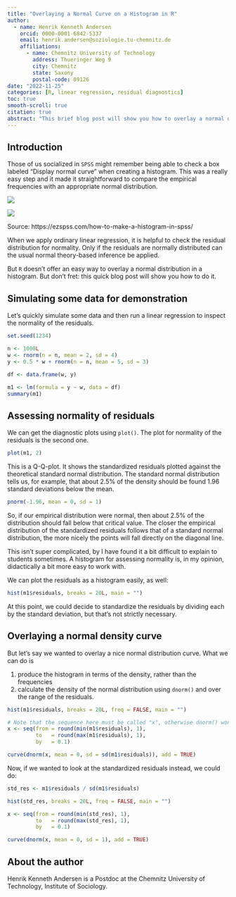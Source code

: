 ```yaml
---
title: "Overlaying a Normal Curve on a Histogram in R"
author: 
  - name: Henrik Kenneth Andersen
    orcid: 0000-0001-6842-5337
    email: henrik.andersen@soziologie.tu-chemnitz.de
    affiliations: 
      - name: Chemnitz University of Technology
        address: Thueringer Weg 9
        city: Chemnitz 
        state: Saxony
        postal-code: 09126
date: "2022-11-25"
categories: [R, linear regression, residual diagnostics]
toc: true 
smooth-scroll: true
citation: true
abstract: "This brief blog post will show you how to overlay a normal density curve on a histogram. This can be helpful for comparing empirical distributions to the theoretical normal distribution, which comes up often in linear regression residual diagnostics."
---
```


## Introduction 

Those of us socialized in `SPSS` might remember being able to check a box labeled "Display normal curve" when creating a histogram. This was a really easy step and it made it straightforward to compare the empirical frequencies with an appropriate normal distribution. 

::: {layout-ncol=2}

![](makeahistogram2.jpg)

![](makeahistogram3.jpg)

:::

Source: https://ezspss.com/how-to-make-a-histogram-in-spss/

When we apply ordinary linear regression, it is helpful to check the residual distribution for normality. Only if the residuals are normally distributed can the usual normal theory-based inference be applied. 

But `R` doesn't offer an easy way to overlay a normal distribution in a histogram. But don't fret: this quick blog post will show you how to do it. 

## Simulating some data for demonstration 

Let's quickly simulate some data and then run a linear regression to inspect the normality of the residuals. 

```r
set.seed(1234)

n <- 1000L
w <- rnorm(n = n, mean = 2, sd = 4)
y <- 0.5 * w + rnorm(n = n, mean = 5, sd = 3)

df <- data.frame(w, y)

m1 <- lm(formula = y ~ w, data = df)
summary(m1)
```

## Assessing normality of residuals

We can get the diagnostic plots using `plot()`. The plot for normality of the residuals is the second one. 

```r
plot(m1, 2)
```

This is a Q-Q-plot. It shows the standardized residuals plotted against the theoretical standard normal distribution. The standard normal distribution tells us, for example, that about 2.5% of the density should be found 1.96 standard deviations below the mean. 

```r
pnorm(-1.96, mean = 0, sd = 1)
```

So, if our empirical distribution were normal, then about 2.5% of the distribution should fall below that critical value. The closer the empirical distribution of the standardized residuals follows that of a standard normal distribution, the more nicely the points will fall directly on the diagonal line. 

This isn't super complicated, by I have found it a bit difficult to explain to students sometimes. A histogram for assessing normality is, in my opinion, didactically a bit more easy to work with. 

We can plot the residuals as a histogram easily, as well: 

```r
hist(m1$residuals, breaks = 20L, main = "")
```

At this point, we could decide to standardize the residuals by dividing each by the standard deviation, but that's not strictly necessary. 

## Overlaying a normal density curve

But let's say we wanted to overlay a nice normal distribution curve. What we can do is 

1. produce the histogram in terms of the density, rather than the frequencies 
2. calculate the density of the normal distribution using `dnorm()` and over the range of the residuals. 

```r
hist(m1$residuals, breaks = 20L, freq = FALSE, main = "")

# Note that the sequence here must be called "x", otherwise dnorm() won't work 
x <- seq(from = round(min(m1$residuals), 1), 
         to   = round(max(m1$residuals), 1), 
         by   = 0.1)

curve(dnorm(x, mean = 0, sd = sd(m1$residuals)), add = TRUE)
```

Now, if we wanted to look at the standardized residuals instead, we could do: 

```r
std_res <- m1$residuals / sd(m1$residuals)

hist(std_res, breaks = 20L, freq = FALSE, main = "")

x <- seq(from = round(min(std_res), 1),
         to   = round(max(std_res), 1),
         by   = 0.1)

curve(dnorm(x, mean = 0, sd = 1), add = TRUE)
```

## About the author 

Henrik Kenneth Andersen is a Postdoc at the Chemnitz University of Technology, Institute of Sociology. 